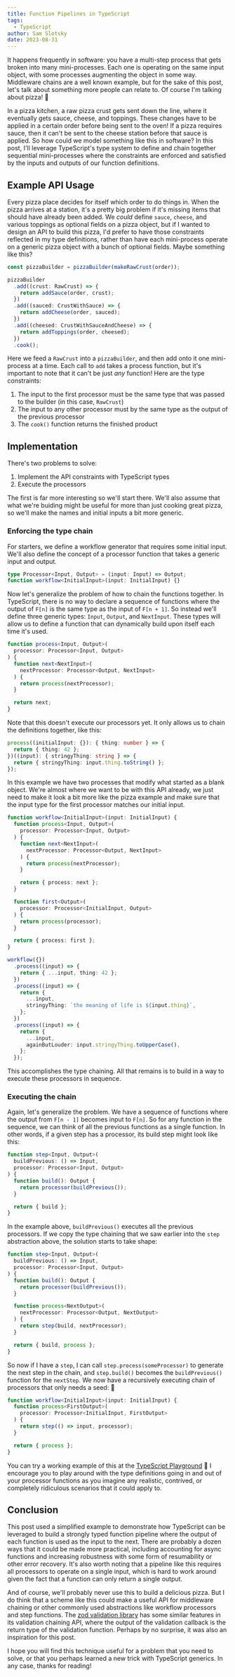 ```yaml
---
title: Function Pipelines in TypeScript
tags:
  - TypeScript
author: Sam Slotsky
date: 2023-08-31
---
```


It happens frequently in software: you have a multi-step
process that gets broken into many mini-processes. Each one
is operating on the same input object, with some processes
augmenting the object in some way. Middleware chains are a
well known example, but for the sake of this post, let's
talk about something more people can relate to. Of course
I'm talking about pizza! 🍕

In a pizza kitchen, a raw pizza crust gets sent down the
line, where it eventually gets sauce, cheese, and toppings.
These changes have to be applied in a certain order before
being sent to the oven! If a pizza requires sauce, then it
can't be sent to the cheese station before that sauce is
applied. So how could we model something like this in
software? In this post, I'll leverage TypeScript's type
system to define and chain together sequential
mini-processes where the constraints are enforced and
satisfied by the inputs and outputs of our function
definitions.

## Example API Usage

Every pizza place decides for itself which order to do
things in. When the pizza arrives at a station, it's a
pretty big problem if it's missing items that should have
already been added. We _could_ define `sauce`, `cheese`, and
various toppings as optional fields on a pizza object, but
if I wanted to design an API to build this pizza, I'd prefer
to have those constraints reflected in my type definitions,
rather than have each mini-process operate on a generic
pizza object with a bunch of optional fields. Maybe
something like this?

```ts
const pizzaBuilder = pizzaBuilder(makeRawCrust(order));

pizzaBuilder
  .add((crust: RawCrust) => {
    return addSauce(order, crust);
  })
  .add((sauced: CrustWithSauce) => {
    return addCheese(order, sauced);
  })
  .add((cheesed: CrustWithSauceAndCheese) => {
    return addToppings(order, cheesed);
  })
  .cook();
```

Here we feed a `RawCrust` into a `pizzaBuilder`, and then
add onto it one mini-process at a time. Each call to `add`
takes a process function, but it's important to note that it
can't be just _any_ function! Here are the type constraints:

1. The input to the first processor must be the same type
   that was passed to the builder (in this case, `RawCrust`)
1. The input to any other processor must by the same type as
   the output of the previous processor
1. The `cook()` function returns the finished product

## Implementation

There's two problems to solve:

1. Implement the API constraints with TypeScript types
1. Execute the processors

The first is far more interesting so we'll start there.
We'll also assume that what we're buiding might be useful
for more than just cooking great pizza, so we'll make the
names and initial inputs a bit more generic.

### Enforcing the type chain

For starters, we define a workflow generator that requires
some initial input. We'll also define the concept of a
processor function that takes a generic input and output.

```ts
type Processor<Input, Output> = (input: Input) => Output;
function workflow<InitialInput>(input: InitialInput) {}
```

Now let's generalize the problem of how to chain the
functions together. In TypeScript, there is no way to
declare a sequence of functions where the output of `F[n]`
is the same type as the input of `F[n + 1]`. So instead
we'll define three generic types: `Input`, `Output`, and
`NextInput`. These types will allow us to define a function
that can dynamically build upon itself each time it's used.

```ts
function process<Input, Output>(
  processor: Processor<Input, Output>
) {
  function next<NextInput>(
    nextProcessor: Processor<Output, NextInput>
  ) {
    return process(nextProcessor);
  }

  return next;
}
```

Note that this doesn't execute our processors yet. It only
allows us to chain the definitions together, like this:

```ts
process((initialInput: {}): { thing: number } => {
  return { thing: 42 };
})((input): { stringyThing: string } => {
  return { stringyThing: input.thing.toString() };
});
```

In this example we have two processes that modify what
started as a blank object. We're almost where we want to be
with this API already, we just need to make it look a bit
more like the pizza example and make sure that the input
type for the first processor matches our initial input.

```ts
function workflow<InitialInput>(input: InitialInput) {
  function process<Input, Output>(
    processor: Processor<Input, Output>
  ) {
    function next<NextInput>(
      nextProcessor: Processor<Output, NextInput>
    ) {
      return process(nextProcessor);
    }

    return { process: next };
  }

  function first<Output>(
    processor: Processor<InitialInput, Output>
  ) {
    return process(processor);
  }

  return { process: first };
}

workflow({})
  .process((input) => {
    return { ...input, thing: 42 };
  })
  .process((input) => {
    return {
      ...input,
      stringyThing: `the meaning of life is ${input.thing}`,
    };
  })
  .process((input) => {
    return {
      ...input,
      againButLouder: input.stringyThing.toUpperCase(),
    };
  });
```

This accomplishes the type chaining. All that remains is to
build in a way to execute these processors in sequence.

### Executing the chain

Again, let's generalize the problem. We have a sequence of
functions where the output from `F[n - 1]` becomes input to
`F[n]`. So for any function in the sequence, we can think of
all the previous functions as a single function. In other
words, if a given step has a processor, its build step might
look like this:

```ts {2,6}
function step<Input, Output>(
  buildPrevious: () => Input,
  processor: Processor<Input, Output>
) {
  function build(): Output {
    return processor(buildPrevious());
  }

  return { build };
}
```

In the example above, `buildPrevious()` executes all the
previous processors. If we copy the type chaining that we
saw earlier into the `step` abstraction above, the solution
starts to take shape:

```ts
function step<Input, Output>(
  buildPrevious: () => Input,
  processor: Processor<Input, Output>
) {
  function build(): Output {
    return processor(buildPrevious());
  }

  function process<NextOutput>(
    nextProcessor: Processor<Output, NextOutput>
  ) {
    return step(build, nextProcessor);
  }

  return { build, process };
}
```

So now if I have a `step`, I can call
`step.process(someProcessor)` to generate the next step in
the chain, and `step.build()` becomes the `buildPrevious()`
function for the `nextStep`. We now have a recursively
executing chain of processors that only needs a seed: 🌱

```ts
function workflow<InitialInput>(input: InitialInput) {
  function process<FirstOutput>(
    processor: Processor<InitialInput, FirstOutput>
  ) {
    return step(() => input, processor);
  }

  return { process };
}
```

You can try a working example of this at the
[TypeScript Playground](https://www.typescriptlang.org/play?#code/C4TwDgpgBACgTgewMYQM6oXAPASQHZgCuwANFAPLFHAB8UAvFABQCWBxAXFPtQJQN1KwagG4AUGIBmhPEmAsEeKKmAQwudqQpViNJmKhQARoRYAbACbwIANwWFUXJv3p0exEgahhEKdJi54ZDQMbHctIWoaMX4Aby9pWXlFY1NLZy5I4ih4w0M4CGBCOCUfYP84JhNzKwK7BAdnXnFDAF8JQ0S5BVLfEKwAOQgAD2As2iY8EeAgv1DAvoqscbIh0fGaOK98wuKlFTUqtIsyKdHZkMxmr3avAqKSnNSasjK5qFbxW67kpQB3TAAa0kZgQfw0LHkAEMzOE9GxqFx8JCWDDwltOjJuik3v0AGIsOAqDb6PLeRbzWAUzAQ6GwzRkAlEsY6WheDF5e57ZSqMBMZwCKAIjzk8qha5tDpQLmPWKi96fMS3JCKFRQBrCbKMAFwYGgv5MWKtXheAB0uPQ-OFwBcdFynN2sqgppd1rIwAAFmwAOZcAAsACYPi0PibDOaKVbNLacttpY6lHKXaa3Ty4D6QAAVL14X1QAAGnugAFsIFC8D71ZIoGYWJJoCxUFAACSxa2mz0+1r54M3MPOi2oKN8QX2nYPRPO10MqBQ71QtgAIWIABkGhYIHAuO2VOnc1mc96OwgAKpgSBwADCUNQEAFira-dN1XS1zEKrwGDMEFNoO9TA1PgRCAA)
🚀 I encourage you to play around with the type definitions
going in and out of your processor functions as you imagine
any realistic, contrived, or completely ridiculous scenarios
that it could apply to.

## Conclusion

This post used a simplified example to demonstrate how
TypeScript can be leveraged to build a strongly typed
function pipeline where the output of each function is used
as the input to the next. There are probably a dozen ways
that it could be made more practical, including accounting
for async functions and increasing robustness with some form
of resumability or other error recovery. It's also worth
noting that a pipeline like this requires all processors to
operate on a single input, which is hard to work around
given the fact that a function can only return a single
output.

And of course, we'll probably never use this to build a
delicious pizza. But I do think that a scheme like this
could make a useful API for middleware chaining or other
commonly used abstractions like workflow processors and step
functions. The [zod validation library](https://zod.dev/)
has some similar features in its validation chaining API,
where the output of the validation callback is the return
type of the validation function. Perhaps by no surprise, it
was also an inspiration for this post.

I hope you will find this technique useful for a problem
that you need to solve, or that you perhaps learned a new
trick with TypeScript generics. In any case, thanks for
reading!
